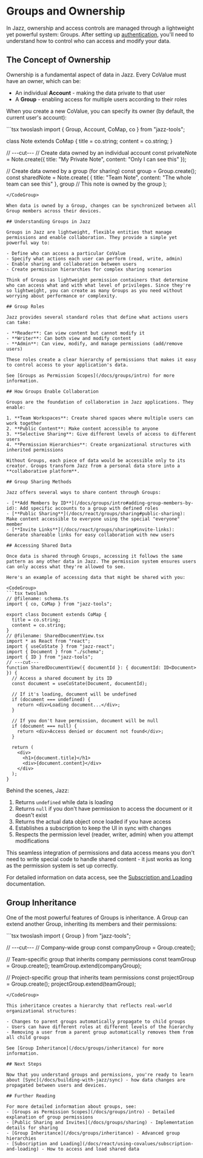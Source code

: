 
# Groups and Ownership

In Jazz, ownership and access controls are managed through a lightweight yet powerful system: Groups. After setting up [authentication](/docs/building-with-jazz/authentication), you'll need to understand how to control who can access and modify your data.

## The Concept of Ownership

Ownership is a fundamental aspect of data in Jazz. Every CoValue must have an owner, which can be:

- An individual **Account** - making the data private to that user
- A **Group** - enabling access for multiple users according to their roles

When you create a new CoValue, you can specify its owner (by default, the current user's account):

<CodeGroup>
```tsx twoslash
import { Group, Account, CoMap, co } from "jazz-tools";

class Note extends CoMap {
  title = co.string;
  content = co.string;
}

// ---cut---
// Create data owned by an individual account
const privateNote = Note.create({ 
  title: "My Private Note",
  content: "Only I can see this"
});

// Create data owned by a group (for sharing)
const group = Group.create();
const sharedNote = Note.create(
  { 
    title: "Team Note",
    content: "The whole team can see this"
  },
  group // This note is owned by the group
);
```
</CodeGroup>

When data is owned by a Group, changes can be synchronized between all Group members across their devices.

## Understanding Groups in Jazz

Groups in Jazz are lightweight, flexible entities that manage permissions and enable collaboration. They provide a simple yet powerful way to:

- Define who can access a particular CoValue
- Specify what actions each user can perform (read, write, admin)
- Enable sharing and collaboration between users
- Create permission hierarchies for complex sharing scenarios

Think of Groups as lightweight permission containers that determine who can access what and with what level of privileges. Since they're so lightweight, you can create as many Groups as you need without worrying about performance or complexity.

## Group Roles

Jazz provides several standard roles that define what actions users can take:

- **Reader**: Can view content but cannot modify it
- **Writer**: Can both view and modify content
- **Admin**: Can view, modify, and manage permissions (add/remove users)

These roles create a clear hierarchy of permissions that makes it easy to control access to your application's data.

See [Groups as Permission Scopes](/docs/groups/intro) for more information.

## How Groups Enable Collaboration

Groups are the foundation of collaboration in Jazz applications. They enable:

1. **Team Workspaces**: Create shared spaces where multiple users can work together
2. **Public Content**: Make content accessible to anyone
3. **Selective Sharing**: Give different levels of access to different users
4. **Permission Hierarchies**: Create organizational structures with inherited permissions

Without Groups, each piece of data would be accessible only to its creator. Groups transform Jazz from a personal data store into a **collaborative platform**.

## Group Sharing Methods

Jazz offers several ways to share content through Groups:

- [**Add Members by ID**](/docs/groups/intro#adding-group-members-by-id): Add specific accounts to a group with defined roles
- [**Public Sharing**](/docs/react/groups/sharing#public-sharing): Make content accessible to everyone using the special "everyone" member
- [**Invite Links**](/docs/react/groups/sharing#invite-links): Generate shareable links for easy collaboration with new users

## Accessing Shared Data

Once data is shared through Groups, accessing it follows the same pattern as any other data in Jazz. The permission system ensures users can only access what they're allowed to see.

Here's an example of accessing data that might be shared with you:

<CodeGroup>
```tsx twoslash
// @filename: schema.ts
import { co, CoMap } from "jazz-tools";

export class Document extends CoMap {
  title = co.string;
  content = co.string;
}
// @filename: SharedDocumentView.tsx
import * as React from "react";
import { useCoState } from "jazz-react";
import { Document } from "./schema";
import { ID } from "jazz-tools";
// ---cut---
function SharedDocumentView({ documentId }: { documentId: ID<Document> }) {
  // Access a shared document by its ID
  const document = useCoState(Document, documentId);
  
  // If it's loading, document will be undefined
  if (document === undefined) {
    return <div>Loading document...</div>;
  }
  
  // If you don't have permission, document will be null
  if (document === null) {
    return <div>Access denied or document not found</div>;
  }
  
  return (
    <div>
      <h1>{document.title}</h1>
      <div>{document.content}</div>
    </div>
  );
}
```
</CodeGroup>

Behind the scenes, Jazz:

1. Returns `undefined` while data is loading
2. Returns `null` if you don't have permission to access the document or it doesn't exist
3. Returns the actual data object once loaded if you have access
4. Establishes a subscription to keep the UI in sync with changes
5. Respects the permission level (reader, writer, admin) when you attempt modifications

This seamless integration of permissions and data access means you don't need to write special code to handle shared content - it just works as long as the permission system is set up correctly.

For detailed information on data access, see the [Subscription and Loading](/docs/react/using-covalues/subscription-and-loading) documentation.

## Group Inheritance

One of the most powerful features of Groups is inheritance. A Group can extend another Group, inheriting its members and their permissions:

<CodeGroup>
```tsx twoslash
import { Group } from "jazz-tools";

// ---cut---
// Company-wide group
const companyGroup = Group.create();

// Team-specific group that inherits company permissions
const teamGroup = Group.create();
teamGroup.extend(companyGroup);

// Project-specific group that inherits team permissions
const projectGroup = Group.create();
projectGroup.extend(teamGroup);
```
</CodeGroup>

This inheritance creates a hierarchy that reflects real-world organizational structures:

- Changes to parent groups automatically propagate to child groups
- Users can have different roles at different levels of the hierarchy
- Removing a user from a parent group automatically removes them from all child groups

See [Group Inheritance](/docs/groups/inheritance) for more information.

## Next Steps

Now that you understand groups and permissions, you're ready to learn about [Sync](/docs/building-with-jazz/sync) - how data changes are propagated between users and devices.

## Further Reading

For more detailed information about groups, see:
- [Groups as Permission Scopes](/docs/groups/intro) - Detailed explanation of group permissions
- [Public Sharing and Invites](/docs/groups/sharing) - Implementation details for sharing
- [Group Inheritance](/docs/groups/inheritance) - Advanced group hierarchies
- [Subscription and Loading](/docs/react/using-covalues/subscription-and-loading) - How to access and load shared data
